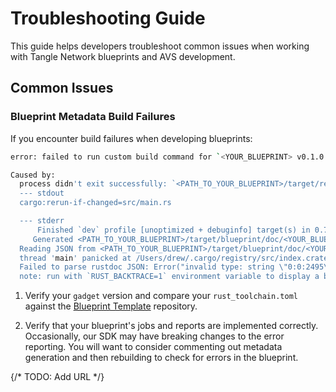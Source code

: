 
# Troubleshooting Guide

This guide helps developers troubleshoot common issues when working with Tangle Network blueprints and AVS development.

## Common Issues

### Blueprint Metadata Build Failures

If you encounter build failures when developing blueprints:

```bash
error: failed to run custom build command for `<YOUR_BLUEPRINT> v0.1.0 (<PATH_TO_YOUR_BLUEPRINT>)`

Caused by:
  process didn't exit successfully: `<PATH_TO_YOUR_BLUEPRINT>/target/release/build/<YOUR_BLUEPRINT>-<ID>/build-script-build` (exit status: 101)
  --- stdout
  cargo:rerun-if-changed=src/main.rs

  --- stderr
      Finished `dev` profile [unoptimized + debuginfo] target(s) in 0.75s
     Generated <PATH_TO_YOUR_BLUEPRINT>/target/blueprint/doc/<YOUR_BLUEPRINT>.json
  Reading JSON from <PATH_TO_YOUR_BLUEPRINT>/target/blueprint/doc/<YOUR_BLUEPRINT>.json
  thread 'main' panicked at /Users/drew/.cargo/registry/src/index.crates.io-6f17d22bba15001f/blueprint-metadata-0.1.6/src/lib.rs:410:59:
  Failed to parse rustdoc JSON: Error("invalid type: string \"0:0:2495\", expected u32", line: 1, column: 18)
  note: run with `RUST_BACKTRACE=1` environment variable to display a backtrace
```

1. Verify your `gadget` version and compare your `rust_toolchain.toml` against the [Blueprint Template](https://github.com/tangle-network/blueprint-template) repository.

<GithubFileReaderDisplay
  url="https://github.com/tangle-network/blueprint-template/blob/main/rust-toolchain.toml"
  startLine={1}
  endLine={7}
    title="Blueprint Template rust_toolchain.toml"
/>

2. Verify that your blueprint's jobs and reports are implemented correctly. Occasionally, our SDK may have breaking changes to the error reporting. You will want to consider commenting out metadata generation and then rebuilding to check for errors in the blueprint.

{/* TODO: Add URL */}

<GithubFileReaderDisplay
  url=""
  startLine={3}
  endLine={11}
  title="Comment out metadata generation to assess blueprint implementation errors"
/>
